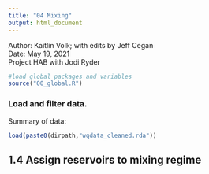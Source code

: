 ```yaml
---
title: "04 Mixing"
output: html_document
---
```


Author: Kaitlin Volk; with edits by Jeff Cegan  
Date: May 19, 2021  
Project HAB with Jodi Ryder  

```r
#load global packages and variables
source("00_global.R") 
```

### Load and filter data. 
Summary of data:

```r
load(paste0(dirpath,"wqdata_cleaned.rda"))
```

## 1.4 Assign reservoirs to mixing regime
```r

```

